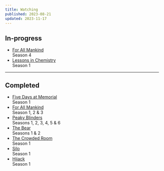```yaml
---
title: Watching
published: 2023-08-21
updated: 2023-11-17
---
```


## In-progress

- [For All Mankind](https://www.imdb.com/title/tt7772588) <br/><span>Season 4</span>
- [Lessons in Chemistry](https://www.imdb.com/title/tt13911628/) <br/><span>Season 1</span>

---

## Completed

- [Five Days at Memorial](https://www.imdb.com/title/tt3283594) <br/><span>Season 1</span>
- [For All Mankind](https://www.imdb.com/title/tt7772588) <br/><span>Season 1, 2 & 3</span>
- [Peaky Blinders](https://www.imdb.com/title/tt2442560/) <br/><span>Seasons 1, 2, 3, 4, 5 & 6</span>
- [The Bear](https://www.imdb.com/title/tt14452776/) <br/><span>Seasons 1 & 2</span>
- [The Crowded Room](https://www.imdb.com/title/tt14417718/) <br/><span>Season 1</span>
- [Silo](https://www.imdb.com/title/tt14688458/) <br/><span>Season 1</span>
- [Hijack](https://www.imdb.com/title/tt19854762/) <br/><span>Season 1</span>
